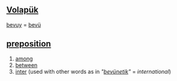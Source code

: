 == [[Volapük]] == 
[[bevuy]] = [[bevü]] 
== [[preposition]] == 
# [[among]]
# [[between]] 
# [[inter]] (used with other words as in '' "[[bevünetik]]" '' = ''international'')